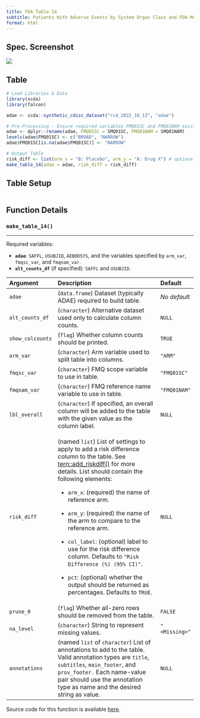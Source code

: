 ```yaml
---
title: FDA Table 14
subtitle: Patients With Adverse Events by System Organ Class and FDA Medical Query, Safety Population, Pooled Analyses
format: html
---
```


::: panel-tabset
## Spec. Screenshot

![](../assets/images/screenshots/table_14.png){fig-align="center"}

## Table

```r
# Load Libraries & Data
library(scda)
library(falcon)

adae <- scda::synthetic_cdisc_dataset("rcd_2022_10_13", "adae")

# Pre-Processing - Ensure required variables FMQ01SC and FMQ01NAM exist in adae
adae <- dplyr::rename(adae, FMQ01SC = SMQ01SC, FMQ01NAM = SMQ01NAM)
levels(adae$FMQ01SC) <- c("BROAD", "NARROW")
adae$FMQ01SC[is.na(adae$FMQ01SC)] <- "NARROW"

# Output Table
risk_diff <- list(arm_x = "B: Placebo", arm_y = "A: Drug X") # optional
make_table_14(adae = adae, risk_diff = risk_diff)
```

## Table Setup

```r
```

## Function Details

### `make_table_14()`

------------------------------------------------------------------------

Required variables:

-   **`adae`**: `SAFFL`, `USUBJID`, `AEBODSYS`, and the variables specified by `arm_var`, `fmqsc_var`, and `fmqnam_var`.
-   **`alt_counts_df`** (if specified): `SAFFL` and `USUBJID`.

+------------------+--------------------------------------------------------------------------------------------------------------------------------------------------------------------------------------------------------------------------------------------------------------+----------------+
| Argument         | Description                                                                                                                                                                                                                                                  | Default        |
+:=================+:=============================================================================================================================================================================================================================================================+:===============+
| `adae`           | (`data.frame`) Dataset (typically ADAE) required to build table.                                                                                                                                                                                             | *No default*   |
+------------------+--------------------------------------------------------------------------------------------------------------------------------------------------------------------------------------------------------------------------------------------------------------+----------------+
| `alt_counts_df`  | (`character`) Alternative dataset used only to calculate column counts.                                                                                                                                                                                      | `NULL`         |
+------------------+--------------------------------------------------------------------------------------------------------------------------------------------------------------------------------------------------------------------------------------------------------------+----------------+
| `show_colcounts` | (`flag`) Whether column counts should be printed.                                                                                                                                                                                                            | `TRUE`         |
+------------------+--------------------------------------------------------------------------------------------------------------------------------------------------------------------------------------------------------------------------------------------------------------+----------------+
| `arm_var`        | (`character`) Arm variable used to split table into columns.                                                                                                                                                                                                 | `"ARM"`        |
+------------------+--------------------------------------------------------------------------------------------------------------------------------------------------------------------------------------------------------------------------------------------------------------+----------------+
| `fmqsc_var`      | (`character`) FMQ scope variable to use in table.                                                                                                                                                                                                            | `"FMQ01SC"`    |
+------------------+--------------------------------------------------------------------------------------------------------------------------------------------------------------------------------------------------------------------------------------------------------------+----------------+
| `fmqnam_var`     | (`character`) FMQ reference name variable to use in table.                                                                                                                                                                                                   | `"FMQ01NAM"`   |
+------------------+--------------------------------------------------------------------------------------------------------------------------------------------------------------------------------------------------------------------------------------------------------------+----------------+
| `lbl_overall`    | (`character`) If specified, an overall column will be added to the table with the given value as the column label.                                                                                                                                           | `NULL`         |
+------------------+--------------------------------------------------------------------------------------------------------------------------------------------------------------------------------------------------------------------------------------------------------------+----------------+
| `risk_diff`      | (named `list`) List of settings to apply to add a risk difference column to the table. See [tern::add_riskdiff()](https://insightsengineering.github.io/tern/main/reference/add_riskdiff.html) for more details. List should contain the following elements: | `NULL`         |
|                  |                                                                                                                                                                                                                                                              |                |
|                  | -   `arm_x`: (required) the name of reference arm.                                                                                                                                                                                                           |                |
|                  |                                                                                                                                                                                                                                                              |                |
|                  | -   `arm_y`: (required) the name of the arm to compare to the reference arm.                                                                                                                                                                                 |                |
|                  |                                                                                                                                                                                                                                                              |                |
|                  | -   `col_label`: (optional) label to use for the risk difference column. Defaults to `"Risk Difference (%) (95% CI)"`.                                                                                                                                       |                |
|                  |                                                                                                                                                                                                                                                              |                |
|                  | -   `pct`: (optional) whether the output should be returned as percentages. Defaults to `TRUE`.                                                                                                                                                              |                |
+------------------+--------------------------------------------------------------------------------------------------------------------------------------------------------------------------------------------------------------------------------------------------------------+----------------+
| `prune_0`        | (`flag`) Whether all-zero rows should be removed from the table.                                                                                                                                                                                             | `FALSE`        |
+------------------+--------------------------------------------------------------------------------------------------------------------------------------------------------------------------------------------------------------------------------------------------------------+----------------+
| `na_level`       | (`character`) String to represent missing values.                                                                                                                                                                                                            | `"<Missing>"`  |
+------------------+--------------------------------------------------------------------------------------------------------------------------------------------------------------------------------------------------------------------------------------------------------------+----------------+
| `annotations`    | (named `list` of `character`) List of annotations to add to the table. Valid annotation types are `title`, `subtitles`, `main_footer`, and `prov_footer.` Each name-value pair should use the annotation type as name and the desired string as value.       | `NULL`         |
+------------------+--------------------------------------------------------------------------------------------------------------------------------------------------------------------------------------------------------------------------------------------------------------+----------------+

Source code for this function is available [here](https://github.com/pharmaverse/falcon/blob/main/R/fda-table_14.R).
:::
